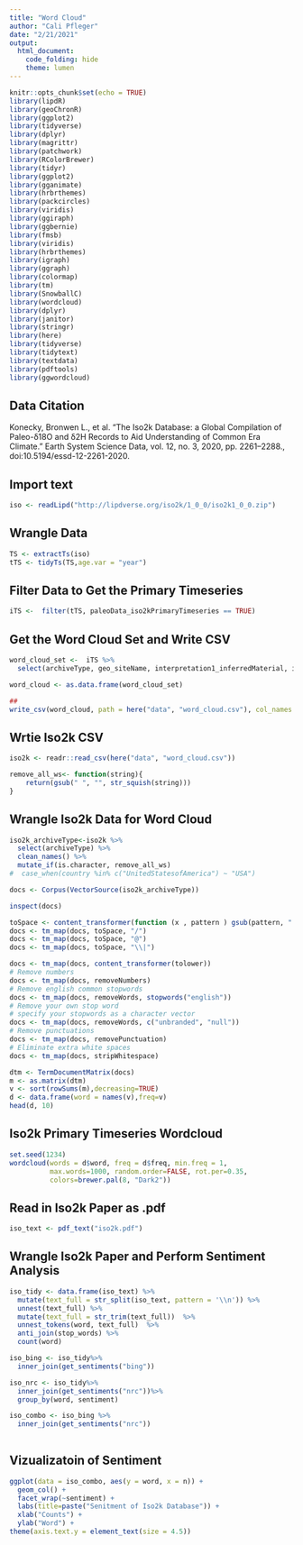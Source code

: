```yaml
---
title: "Word Cloud"
author: "Cali Pfleger"
date: "2/21/2021"
output: 
  html_document:
    code_folding: hide
    theme: lumen
---
```


```r
knitr::opts_chunk$set(echo = TRUE)
library(lipdR)
library(geoChronR)
library(ggplot2)
library(tidyverse)
library(dplyr)
library(magrittr)
library(patchwork)
library(RColorBrewer)
library(tidyr)
library(ggplot2)
library(gganimate)
library(hrbrthemes)
library(packcircles)
library(viridis)
library(ggiraph)
library(ggbernie)
library(fmsb)
library(viridis)
library(hrbrthemes)
library(igraph)
library(ggraph)
library(colormap)
library(tm)
library(SnowballC)
library(wordcloud)
library(dplyr)
library(janitor)
library(stringr)
library(here)
library(tidyverse)
library(tidytext)
library(textdata)
library(pdftools)
library(ggwordcloud)
```

## Data Citation

Konecky, Bronwen L., et al. “The Iso2k Database: a Global Compilation  of Paleo-δ18O and δ2H Records to Aid  Understanding of Common Era Climate.” Earth System Science Data, vol. 12, no. 3, 2020, pp. 2261–2288., doi:10.5194/essd-12-2261-2020. 

## Import text 
```r
iso <- readLipd("http://lipdverse.org/iso2k/1_0_0/iso2k1_0_0.zip")
```

## Wrangle Data
```r
TS <- extractTs(iso)
tTS <- tidyTs(TS,age.var = "year") 
```

## Filter Data to Get the Primary Timeseries
```r
iTS <-  filter(tTS, paleoData_iso2kPrimaryTimeseries == TRUE) 
```

## Get the Word Cloud Set and Write CSV
```r
word_cloud_set <-  iTS %>% 
  select(archiveType, geo_siteName, interpretation1_inferredMaterial, interpretation1_variable, interpretation1_variableGroup, interpretation2_inferredMaterial, interpretation2_variable, interpretation2_variableGroup, paleoData_description, paleoData_TSid, paleoData_values, paleoData_variableName, year, paleoData_inferredMaterialGroup)  

word_cloud <- as.data.frame(word_cloud_set)

##
write_csv(word_cloud, path = here("data", "word_cloud.csv"), col_names = T)
```

## Wrtie Iso2k CSV 
```r
iso2k <- readr::read_csv(here("data", "word_cloud.csv"))

remove_all_ws<- function(string){
    return(gsub(" ", "", str_squish(string)))
}
```

## Wrangle Iso2k Data for Word Cloud 
```r
iso2k_archiveType<-iso2k %>%
  select(archiveType) %>% 
  clean_names() %>% 
  mutate_if(is.character, remove_all_ws)
#  case_when(country %in% c("UnitedStatesofAmerica") ~ "USA")

docs <- Corpus(VectorSource(iso2k_archiveType))

inspect(docs)

toSpace <- content_transformer(function (x , pattern ) gsub(pattern, " ", x))
docs <- tm_map(docs, toSpace, "/")
docs <- tm_map(docs, toSpace, "@")
docs <- tm_map(docs, toSpace, "\\|")

docs <- tm_map(docs, content_transformer(tolower))
# Remove numbers
docs <- tm_map(docs, removeNumbers)
# Remove english common stopwords
docs <- tm_map(docs, removeWords, stopwords("english"))
# Remove your own stop word
# specify your stopwords as a character vector
docs <- tm_map(docs, removeWords, c("unbranded", "null")) 
# Remove punctuations
docs <- tm_map(docs, removePunctuation)
# Eliminate extra white spaces
docs <- tm_map(docs, stripWhitespace)

dtm <- TermDocumentMatrix(docs)
m <- as.matrix(dtm)
v <- sort(rowSums(m),decreasing=TRUE)
d <- data.frame(word = names(v),freq=v)
head(d, 10)
```

## Iso2k Primary Timeseries Wordcloud
```r

set.seed(1234)
wordcloud(words = d$word, freq = d$freq, min.freq = 1,
          max.words=1000, random.order=FALSE, rot.per=0.35, 
          colors=brewer.pal(8, "Dark2"))
```


## Read in Iso2k Paper as .pdf 
```r
iso_text <- pdf_text("iso2k.pdf")
```

## Wrangle Iso2k Paper and Perform Sentiment Analysis
```r
iso_tidy <- data.frame(iso_text) %>% 
  mutate(text_full = str_split(iso_text, pattern = '\\n')) %>% 
  unnest(text_full) %>% 
  mutate(text_full = str_trim(text_full))  %>% 
  unnest_tokens(word, text_full)  %>% 
  anti_join(stop_words) %>% 
  count(word) 

iso_bing <- iso_tidy%>% 
  inner_join(get_sentiments("bing"))  

iso_nrc <- iso_tidy%>% 
  inner_join(get_sentiments("nrc"))%>% 
  group_by(word, sentiment)

iso_combo <- iso_bing %>% 
  inner_join(get_sentiments("nrc"))
  
```

## Vizualizatoin of Sentiment 
```r
ggplot(data = iso_combo, aes(y = word, x = n)) +
  geom_col() + 
  facet_wrap(~sentiment) + 
  labs(title=paste("Senitment of Iso2k Database")) +
  xlab("Counts") +
  ylab("Word") +
theme(axis.text.y = element_text(size = 4.5)) 
```